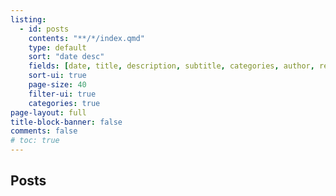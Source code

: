 ```yaml
---
listing:
  - id: posts
    contents: "**/*/index.qmd"
    type: default
    sort: "date desc"
    fields: [date, title, description, subtitle, categories, author, reading-time] 
    sort-ui: true
    page-size: 40     
    filter-ui: true
    categories: true
page-layout: full
title-block-banner: false
comments: false
# toc: true
---
```


## Posts

::: {#posts}
:::
